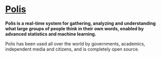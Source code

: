 # [Polis](@https://pol.is/)


<strong>Polis is a real-time system for gathering, analyzing and understanding what large groups of people think in their own words, enabled by advanced statistics and machine learning.</strong>

Polis has been used all over the world by governments, academics, independent media and citizens, and is completely open source.
